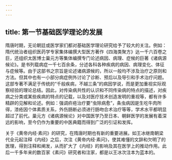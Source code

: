```yaml
---
---
---
```

title: 第一节基础医学理论的发展
---



隋唐时期，无论朝廷或医学家们都对基础医学理论研究给予了较大的关注。例如：隋代统治者组织医药学专家集体编撰大型医方著作《四海类聚方》达一千六百卷之巨，还组织太医博士巢元方等集体编撰专门论述病因、病理、症候的巨著《诸病源候论》。是书列载病症一千七百余条，分述各科各种疾病的病因、病理变化、体征与症候等。由于这部书之宗旨是论述诸病源候的，所以一般均不涉及治疗之原则和方法。但其中也有一小部分病症例外讨论了诊断、预后以及导引和手术治疗问题。这部专著不满足于传统的“千般疾病，不越三条”的病因学说，而是更加重视实际观察经验的理论总结。因此，对传染病共性的认识和不同传染病的特点的描述，对疾病之分类或某些疾病的特点的记载，以及对医疗技术创造发明的重视等，都有许多精辟的见解和论述。例如：强调疥疮治疗要“虫除病愈”，条虫病因是生吃牛肉所得，漆疮因个体素质关系，外伤肠断必须进行肠吻合术治疗等等，学术水平都明显超过了前代。巢元方《诸病源候论》对中国医学乃至日本、朝鲜医学的发展有着深远的影响，至今仍作为重要的中医典籍而得到广泛的引证和发挥。

关于《黄帝内经·素问》的研究，在隋唐时期也有新的重要进展。如王冰继南朝梁代全元起注释《内经》之后，次注《黄帝内经·素问》，使其难懂的文辞和欠明了的医理，得到注释和阐发，从而扩大了《内经》的影响及其在医学上的推动作用。此后一千多年来的数百家《素问》研究者和注家，都是以王冰次注本为蓝本的。